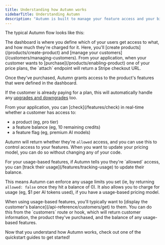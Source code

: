 ```yaml
---
title: Understanding how Autumn works
sidebarTitle: Understanding Autumn
description: "Autumn is built to manage your feature access and your billing together. Learn how it all works."
---
```


The typical Autumn flow looks like this:

<Steps>
<Step title="Define your pricing model in the Autumn dashboard">
The dashboard is where you define which of your users get access to what, and how much they're charged for it. Here, you'll [create products](/products/create-product) and [manage your customers](/customers/managing-customers).
</Step>
<Step title="Call attach when a customer wants to purchase a product">
From your application, when your customer wants to [purchase](/products/enabling-product) one of your price plans, the `attach` endpoint will return a Stripe checkout URL.

Once they've purchased, Autumn grants access to the product's features that were defined in the dashboard.

If the customer is already paying for a plan, this will automatically handle any [upgrades and downgrades](products/enabling-product#upgrades-and-downgrades) too.

</Step>

<Step title="Check whether a customer has access to something">
From your application, you can [check](/features/check) in real-time whether a customer has access to:

- a product (eg, pro tier)
- a feature balance (eg, 10 remaining credits)
- a feature flag (eg, premium AI models)

Autumn will return whether they're `allowed` access, and you can use this to control access to your features. When you want to update your pricing model, you can do so without changing any of your code.

</Step>

<Step title="Track usage for usage-based features">
For your usage-based features, if Autumn tells you they're `allowed` access, you can [track their usage](/features/tracking-usage) to update their balance.

This means Autumn can enforce any usage limits you set (ie, by returning `allowed: false` once they hit a balance of 0). It also allows you to charge for usage (eg, $1 per AI tokens used), if you have a usage-based pricing model.

</Step>

<Step title="Display customer's information and balances">
When using usage-based features, you'll typically want to [display the customer's balance](/api-reference/customers/get) to them. You can do this from the `customers` route or hook, which will return customer information, the product they've purchased, and the balance of any usage-based features.

</Step>
</Steps>

Now that you understand how Autumn works, check out one of the quickstart guides to get started!
